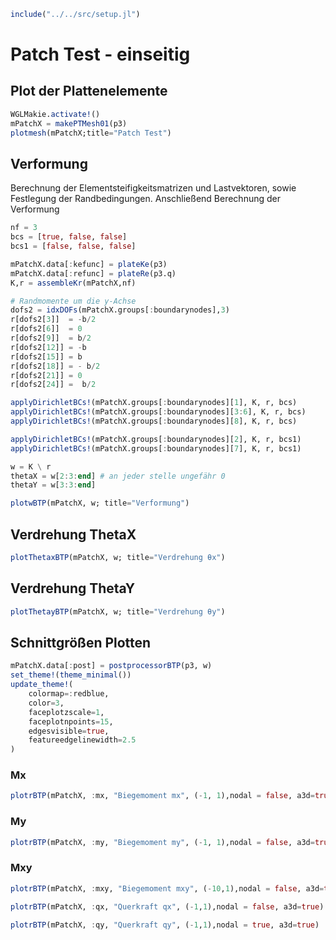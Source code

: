 ```julia
include("../../src/setup.jl")
```

# Patch Test - einseitig

## Plot der Plattenelemente
```julia
WGLMakie.activate!()
mPatchX = makePTMesh01(p3)
plotmesh(mPatchX;title="Patch Test")
```

## Verformung 

Berechnung der Elementsteifigkeitsmatrizen und Lastvektoren, sowie Festlegung der Randbedingungen. Anschließend Berechnung der Verformung

```julia
nf = 3
bcs = [true, false, false]
bcs1 = [false, false, false]

mPatchX.data[:kefunc] = plateKe(p3)
mPatchX.data[:refunc] = plateRe(p3.q)
K,r = assembleKr(mPatchX,nf)

# Randmomente um die y-Achse 
dofs2 = idxDOFs(mPatchX.groups[:boundarynodes],3)
r[dofs2[3]]  = -b/2
r[dofs2[6]]  = 0
r[dofs2[9]]  = b/2
r[dofs2[12]] = -b
r[dofs2[15]] = b 
r[dofs2[18]] = - b/2
r[dofs2[21]] = 0
r[dofs2[24]] =  b/2

applyDirichletBCs!(mPatchX.groups[:boundarynodes][1], K, r, bcs)
applyDirichletBCs!(mPatchX.groups[:boundarynodes][3:6], K, r, bcs)
applyDirichletBCs!(mPatchX.groups[:boundarynodes][8], K, r, bcs)

applyDirichletBCs!(mPatchX.groups[:boundarynodes][2], K, r, bcs1)
applyDirichletBCs!(mPatchX.groups[:boundarynodes][7], K, r, bcs1)

w = K \ r
thetaX = w[2:3:end] # an jeder stelle ungefähr 0
thetaY = w[3:3:end] 
```


```julia
plotwBTP(mPatchX, w; title="Verformung")
```

## Verdrehung ThetaX
```julia
plotThetaxBTP(mPatchX, w; title="Verdrehung θx")
```

## Verdrehung ThetaY
```julia
plotThetayBTP(mPatchX, w; title="Verdrehung θy")
```

## Schnittgrößen Plotten 

```julia
mPatchX.data[:post] = postprocessorBTP(p3, w)
set_theme!(theme_minimal())
update_theme!(
    colormap=:redblue,
    color=3,
    faceplotzscale=1,
    faceplotnpoints=15,
    edgesvisible=true,
    featureedgelinewidth=2.5
)
```

### Mx
```julia
plotrBTP(mPatchX, :mx, "Biegemoment mx", (-1, 1),nodal = false, a3d=true)
```

### My
```julia
plotrBTP(mPatchX, :my, "Biegemoment my", (-1, 1),nodal = false, a3d=true)
```

### Mxy
```julia
plotrBTP(mPatchX, :mxy, "Biegemoment mxy", (-10,1),nodal = false, a3d=true)
```

```julia
plotrBTP(mPatchX, :qx, "Querkraft qx", (-1,1),nodal = false, a3d=true)
```

```julia
plotrBTP(mPatchX, :qy, "Querkraft qy", (-1,1),nodal = true, a3d=true)
```
